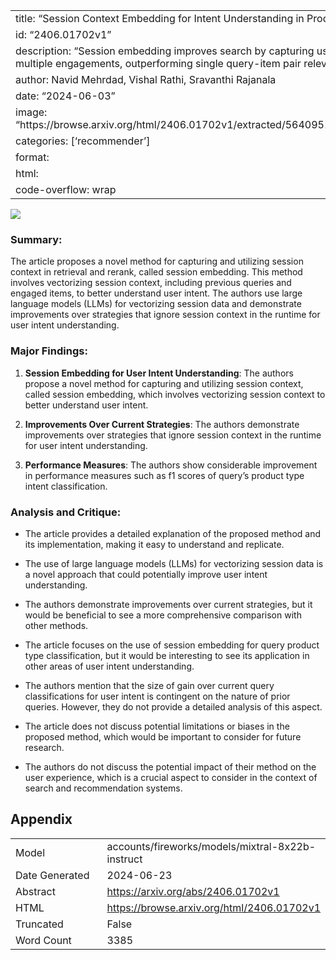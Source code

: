 
---
title: "Session Context Embedding for Intent Understanding in Product Search"
id: "2406.01702v1"
description: "Session embedding improves search by capturing user intent from multiple engagements, outperforming single query-item pair relevance training."
author: Navid Mehrdad, Vishal Rathi, Sravanthi Rajanala
date: "2024-06-03"
image: "https://browse.arxiv.org/html/2406.01702v1/extracted/5640951/image_124.png"
categories: ['recommender']
format:
  html:
    code-overflow: wrap
---

![](https://browse.arxiv.org/html/2406.01702v1/extracted/5640951/image_124.png)

### Summary:

The article proposes a novel method for capturing and utilizing session context in retrieval and rerank, called session embedding. This method involves vectorizing session context, including previous queries and engaged items, to better understand user intent. The authors use large language models (LLMs) for vectorizing session data and demonstrate improvements over strategies that ignore session context in the runtime for user intent understanding.

### Major Findings:

1. **Session Embedding for User Intent Understanding**: The authors propose a novel method for capturing and utilizing session context, called session embedding, which involves vectorizing session context to better understand user intent.

2. **Improvements Over Current Strategies**: The authors demonstrate improvements over strategies that ignore session context in the runtime for user intent understanding.

3. **Performance Measures**: The authors show considerable improvement in performance measures such as f1 scores of query's product type intent classification.

### Analysis and Critique:

- The article provides a detailed explanation of the proposed method and its implementation, making it easy to understand and replicate.

- The use of large language models (LLMs) for vectorizing session data is a novel approach that could potentially improve user intent understanding.

- The authors demonstrate improvements over current strategies, but it would be beneficial to see a more comprehensive comparison with other methods.

- The article focuses on the use of session embedding for query product type classification, but it would be interesting to see its application in other areas of user intent understanding.

- The authors mention that the size of gain over current query classifications for user intent is contingent on the nature of prior queries. However, they do not provide a detailed analysis of this aspect.

- The article does not discuss potential limitations or biases in the proposed method, which would be important to consider for future research.

- The authors do not discuss the potential impact of their method on the user experience, which is a crucial aspect to consider in the context of search and recommendation systems.

## Appendix

|          |          |
|----------|----------|
| Model     | accounts/fireworks/models/mixtral-8x22b-instruct       |
| Date Generated     | 2024-06-23       |
| Abstract | [https://arxiv.org/abs/2406.01702v1](https://arxiv.org/abs/2406.01702v1)        |
| HTML     | [https://browse.arxiv.org/html/2406.01702v1](https://browse.arxiv.org/html/2406.01702v1)       |
| Truncated       | False       |
| Word Count       | 3385       |